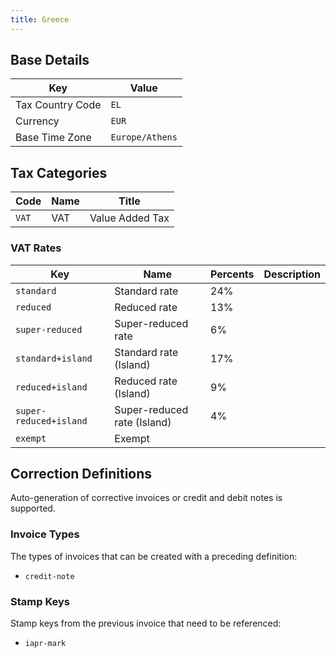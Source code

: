 ```yaml
---
title: Greece
---
```


## Base Details

| Key | Value |
| --- | ----- |
| Tax Country Code | <code>EL</code> |
| Currency | <code>EUR</code> |
| Base Time Zone | <code>Europe/Athens</code> |

## Tax Categories

| Code | Name | Title |
| ---- | ---- | ----- |
| <code>VAT</code> | VAT | Value Added Tax |

### VAT Rates

| Key | Name | Percents | Description |
| --- | ---- | -------- | ----------- |
| <code>standard</code> | Standard rate | 24% |  |
| <code>reduced</code> | Reduced rate | 13% |  |
| <code>super-reduced</code> | Super-reduced rate | 6% |  |
| <code>standard+island</code> | Standard rate (Island) | 17% |  |
| <code>reduced+island</code> | Reduced rate (Island) | 9% |  |
| <code>super-reduced+island</code> | Super-reduced rate (Island) | 4% |  |
| <code>exempt</code> | Exempt |  |  |

## Correction Definitions

Auto-generation of corrective invoices or credit and debit notes is
supported.

### Invoice Types

The types of invoices that can be created with a preceding definition:
- <code>credit-note</code>

### Stamp Keys

Stamp keys from the previous invoice that need to be referenced:
- <code>iapr-mark</code>